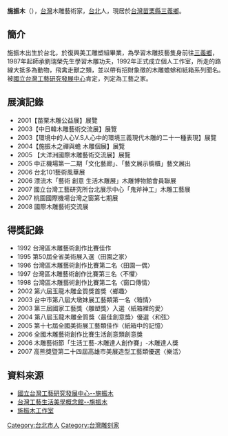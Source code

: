 '''施振木'''（{{bd|1968年||||}}），[[台灣|台灣]]木雕藝術家，[[台北|台北]]人，現居於[[台灣|台灣]][[苗栗縣|苗栗縣]][[三義鄉_(臺灣)|三義鄉]]。
==簡介==
施振木出生於台北，於復興美工雕塑組畢業，為學習木雕技藝隻身前往[[三義鄉_(臺灣)|三義鄉]]，1987年起師承劉瑞榮先生學習木雕功夫，1992年正式成立個人工作室，所走的路線大抵多為動物，飛禽走獸之類，並以帶有招財象徵的木雕蟾蜍和紙箱系列聞名。被[[國立台灣工藝研究發展中心|國立台灣工藝研究發展中心]]肯定，列定為工藝之家。

==展演記錄== 
*2001【苗栗木雕公益展】展覽 
*2003【中日韓木雕藝術交流展】展覽
*2003【環境中的人心V.S人心中的環境三義現代木雕的二十一種表現】展覽
*2004【施振木之禪與蟾 木雕個展】展覽
*2005 【大洋洲國際木雕藝術交流展】展覽
*2005 中正機場第一二期「文化藝廊」、「藝文展示櫥櫃」藝文展出
*2006 台北101藝術風華展
*2006 漂流木「藝術 創意 生活木雕展」木雕博物館會員聯展
*2007 國立台灣工藝研究所台北展示中心「鬼斧神工」木雕工藝展
*2007 桃園國際機場台灣之窗第七期展
*2008 國際木雕藝術交流展

==得獎記錄== 
*1992 台灣區木雕藝術創作比賽佳作
*1995 第50屆全省美術展入選〈田園之家〉
*1996 台灣區木雕藝術創作比賽第二名〈田園一偶〉
*1997 台灣區木雕藝術創作比賽第三名〈不懼〉
*1998 台灣區木雕藝術創作比賽第二名〈窗口傳情〉
*2002 第六屆玉龍木雕金質獎首獎〈鄉趣〉
*2003 台中市第八屆大墩妹展工藝類第一名〈箱情〉
*2003 第三屆國家工藝獎〈雕塑獎〉入選〈紙箱裡的愛〉
*2004 第八屆玉龍木雕金質獎〈最佳創意獎〉優選〈和弦〉
*2005 第十七屆全國美術展工藝類佳作〈紙箱中的記憶〉
*2006 全國木雕藝術創作比賽生活創意類創意獎
*2006 木雕藝術節「生活工藝-木雕達人創作賽」-木雕達人獎
*2007 高熊獎暨第二十四屆高雄市美展造型工藝類優選〈樂活〉

== 資料來源 ==
* [http://www.ntcri.gov.tw/zh-tw/House/Content.aspx?Para=13&Control=8 國立台灣工藝研究發展中心--施振木]{{dead link|date=2018年3月 |bot=InternetArchiveBot |fix-attempted=yes }}
* [http://www2.ntcri.gov.tw/tlc/html/workshop-d.asp?id=12 台灣工藝生活美學概念館--施振木]{{dead link|date=2018年3月 |bot=InternetArchiveBot |fix-attempted=yes }}
* [http://tw.myblog.yahoo.com/roger-1997/article?mid=329&prev=-2&next=-2&page=1 施振木工作室]{{dead link|date=2018年3月 |bot=InternetArchiveBot |fix-attempted=yes }}

[[Category:台北市人|Category:台北市人]]
[[Category:台灣雕刻家|Category:台灣雕刻家]]